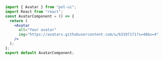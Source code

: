 ```jsx
import { Avatar } from "pol-ui";
import React from "react";
const AvatarComponent = () => {
  return (
    <Avatar
      alt="Your avatar"
      img="https://avatars.githubusercontent.com/u/63197171?s=48&v=4"
    />
  );
};
export default AvatarComponent;
```
